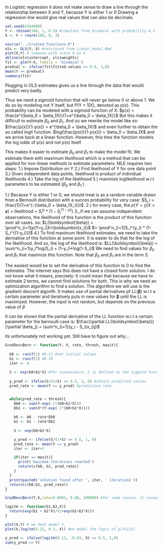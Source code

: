 
In Logistic regression it does not make sense to draw a line through the relationship between X and Y, because Y is either 1 or 0 Drawing a regression line would give real values that can also be decimals.
```r
set.seed(6164900)
Y <- rbinom(100, 1, 0.5) #simulate from binomial with probability 0.5
X <- Y + rnorm(100, 0, 3)

```

```r
source("../Created_Functions.R")
ols <- OLS(Y, X) #retrieved from Linear_model.Rmd
plot(X,Y) # someone with score 0 on X
abline(ols$intercept, ols$weights)
fit <- glm(Y~X, family = 'binomial')
predval <- ifelse(fit$fitted.values >= 0.5, 1,0)
mean(Y == predval)
summary(fit)

```
Plugging in OLS estimates gives us a line through the data that would predict very badly. 

Thus we need a sigmoid function that will never go below 0 or above 1. We do so by modeling not Y itself, but P(Y = 1|X), denoted as p(x). This probability can be modeled with a sigmoid function of X:
$p(x) = \frac{e^{\beta_0 + \beta_1X}}{1+e^{\beta_0 + \beta_1X}}$
But this makes it difficult to estimate $\beta_0$ and $\beta_1$. 
And so we rewrite the model like so:
$\frac{p(x)}{1-p(x)} = e^{\beta_0 + \beta_1X}$
and even further to obtain the so called logit function:
$log(\frac{p(x)}{1-p(x)}) = \beta_0 + \beta_1X$
and we arrive back at a linear function. However, this time the function models the log odds of p(x) and not p(x) itself.


This makes it easier to estimate $\beta_0$ and $\beta_1$ to make the model fit.
We estimate them with maximum likelihood which is a method that can be applied for non-linear methods to estimate parameters.
MLE requires two steps:
1.) Impose Distribution on Y
2.) Find likelihood of Y for one data point
3.) Given independent data points, likelihood is product of individual likelihoods
4.) Take the log of the likelihood
5.) maximize loglikelihood w.r.t parameters to be estimated ($\beta_0$ and $\beta_1$ )

1.) Because Y is either 1 or 0, we should treat is as a random variable drawn from a Bernoulli distribution with a succes probability for very case:
$S_i = \frac{1}{1+e^{-(\beta_0 + \beta_1X_i)}}$.
2.) for every case, the $p(Y=y|X=\boldsymbol{x})$ = likelihood =
$S_i^{y_i} * (1- S_i^{(1-y_i)})$
3._If we can assume independent observations, the likelihood of this function is the product of this function over all cases.
so:
$L(\boldsymbol{\beta}) = \prod^n_{i=1}p(Y=y_i|X=\boldsymbol{x_i})$
$= \prod^n_{i=1}S_i^{y_i} * (1- S_i^{(1-y_i)})$
4.) To find maximum likelihood estimates, we need to take the derivative of this function at some point. It is easier to do that for the log of the likelihood. And so, the log of the likelihood is:
$LL(\boldsymbol{\beta}) = \sum^n_{i=1}y_i*log(S_i) + (1-y_i)*log(1-S_i)$
We need to find values for $\beta_0$ and $\beta_1$ that maximize this function. Note that $\beta_0$ and $\beta_1$ are in the term $S$.

The easiest would be to set the derivative of this function to 0 to find the estimates. The internet says this does not have a closed form solution. I do not know what it means, precisely. It could mean that because we have to estimate 2 terms, we cannot find solutions for both. This is why we need an optimization algorithm to find a solution. The algorithm we will use is the gradient descent algorith. It makes use of partial derivatives pf $LL(\boldsymbol{\beta})$ w.r.t a certain parameter and iteratively puts in new values for $\boldsymbol{\beta}$ until the LL is maximized. However, the input is not random, but depends on the previous value of $\beta$

It can be shown that the partial derivative of the LL function w.r.t a certain parameter for the bernoulli case is:
$\frac{\partial LL(\boldsymbol{\beta})}{\partial \beta_j} = \sum^n_{i=1}(y_i - S_i)x_{ij}$ 

Its unfortunately not working yet. Still have to figure out why...
```r
GradDescBern <- function(Y, X, rate, thresh, maxit){
  
  b0 <- runif(1) #0.11 #set initial values
  b1 <- runif(1) #0.29
  iter <- 0
  
  S <- exp(b0+b1*X) #for convenience, S is defined as the sigmoid function #basically the inverse probabilities as 1-(1/(1+S)) = S/(1+S)
  
  y_pred <- ifelse(S/(1+S) >= 0.5, 1, 0) #obtain predicted values
  pred_rate <- mean(Y == y_pred) #prediction rate


  while(pred_rate < thresh){
    Db0 <- sum(Y-exp(-1*(b0+b1*X)))
    Db1 <- sum(X*(Y-exp(-1*(b0+b1*X))))
    
    b0 <- b0 - rate*Db0
    b1 <- b1 - rate*Db1
    
    S <- exp(b0+b1*X)

    y_pred <- ifelse(S/(1+S) >= 0.5, 1, 0)
    pred_rate <- mean(Y == y_pred)
    iter <- iter+1

    if(iter == maxit){
      print('maximum iterations reached')
      return(c(b0, b1, pred_rate))
    }
  }
  print(paste0('solution found after ', iter, ' iterations'))
  return(c(b0,b1, pred_rate))
}  

GradDescBern(Y,X,rate=0.0001, 0.60, 100000) #for some reason, it converges on 0.52 instead of 0.69

```





```r
logitm <- function(b1,b2,X){
  return(exp(b1 + b2*X)/(1+exp(b1+b2*X)))
}

plot(X,Y) # we dont model Y
plot(X,logitm(0.11, 0.3, X)) #we model the logit of p(Y=1|X)

y_pred <- ifelse(logitm(0.11, -0.03, X) >= 0.5, 1,0)
sum(y_pred == Y)

```

